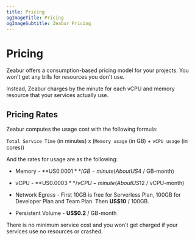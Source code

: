 ```yaml
---
title: Pricing
ogImageTitle: Pricing
ogImageSubtitle: Zeabur Pricing
---
```


# Pricing

Zeabur offers a consumption-based pricing model for your projects. You won't get any bills for resources you don't use.

Instead, Zeabur charges by the minute for each vCPU and memory resource that your services actually use.

## Pricing Rates

Zeabur computes the usage cost with the following formula:

`Total Service Time` (in minutes) x (`Memory usage` (in GB) + `vCPU usage` (in cores))

And the rates for usage are as the following:

- Memory - **US$0.0001** / GB-minute (About US$4 / GB-month)

- vCPU - **US$0.0003** / vCPU-minute (About US$12 / vCPU-month)

- Network Egress - First 10GB is free for Serverless Plan, 100GB for Developer Plan and Team Plan. Then **US$10** / 100GB.

- Persistent Volume - **US$0.2** / GB-month

There is no minimum service cost and you won't get charged if your services use no resources or crashed.
